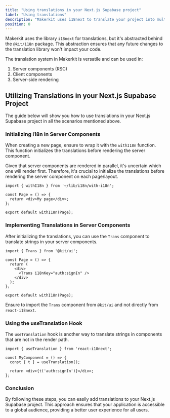 ```yaml
---
title: "Using translations in your Next.js Supabase project"
label: "Using translations"
description: "Makerkit uses i18next to translate your project into multiple languages. This guide will show you how to use translations in your Next.js Supabase project."
position: 0
---
```


Makerkit uses the library `i18next` for translations, but it's abstracted behind the `@kit/i18n` package. This abstraction ensures that any future changes to the translation library won't impact your code.

The translation system in Makerkit is versatile and can be used in:

1. Server components (RSC)
2. Client components
3. Server-side rendering

## Utilizing Translations in your Next.js Supabase Project

The guide below will show you how to use translations in your Next.js Supabase project in all the scenarios mentioned above.

### Initializing i18n in Server Components

When creating a new page, ensure to wrap it with the `withI18n` function. This function initializes the translations before rendering the server component.

Given that server components are rendered in parallel, it's uncertain which one will render first. Therefore, it's crucial to initialize the translations before rendering the server component on each page/layout.

```tsx
import { withI18n } from '~/lib/i18n/with-i18n';

const Page = () => {
  return <div>My page</div>;
};

export default withI18n(Page);
```

### Implementing Translations in Server Components

After initializing the translations, you can use the `Trans` component to translate strings in your server components.

```tsx
import { Trans } from '@kit/ui';

const Page = () => {
  return (
    <div>
      <Trans i18nKey="auth:signIn" />
    </div>
  );
};

export default withI18n(Page);
```

Ensure to import the `Trans` component from `@kit/ui` and not directly from `react-i18next`.

### Using the useTranslation Hook

The `useTranslation` hook is another way to translate strings in components that are not in the render path.

```tsx
import { useTranslation } from 'react-i18next';

const MyComponent = () => {
  const { t } = useTranslation();
  
  return <div>{t('auth:signIn')}</div>;
};
```

### Conclusion

By following these steps, you can easily add translations to your Next.js Supabase project. This approach ensures that your application is accessible to a global audience, providing a better user experience for all users.